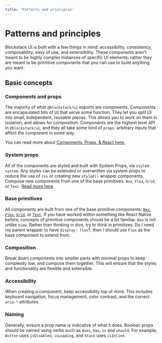 ```yaml
---
title: 'Patterns and principles'
---
```


# Patterns and principles

Blockstack UI is built with a few things in mind: accessibility, consistency, composability,
easy of use, and extensibility. These components aren't meant to be highly complex instances
of specific UI elements; rather they are meant to be primitive components that you can use to
build anything you want.

## Basic concepts

### Components and props

The majority of what `@blockstack/ui` exports are components. Components are encapsulated bits
of UI that serve some function. They let you split UI into small, independent, reusable pieces.
This allows you to work on them in isolation, and allows for composition. Components are the
highest level API in `@blockstack/ui`, and they all take some kind of `props`: arbitrary inputs
that affect the component in some way.

You can read more about [Components, Props, & React here.](https://reactjs.org/docs/components-and-props.html)

### System props

All of the components are styled and built with System Props, via `styled-system`. Any styles
can be extended or overwritten via system props to reduce the use of `css` or creating new
`styled()` wrapper components. Compose new components from one of the base primitives: `Box`,
`Flex`, `Grid`, or `Text`. [Read more here](/system-props).

### Base primitives

All components are built from one of the base primitive components: [`Box`](/components/box),
[`Flex`](/components/flex), [`Grid`](/components/grid), or [`Text`](/components/text). If you
have worked within something like React Native before, concepts of primitive components should
be a bit familiar. `Box` is not unlike `View`. Rather than thinking in divs, try to think in primitives.
Do I need my parent wrapper to have `display: flex`?, then I should use `Flex` as the base component to extend from.

### Composition

Break down components into smaller parts with minimal props to keep complexity low, and compose them together.
This will ensure that the styles and functionality are flexible and extensible.

### Accessibility

When creating a component, keep accessibility top of mind. This includes keyboard navigation, focus management,
color contrast, and the correct `aria-*` attributes.

### Naming

Generally, ensure a prop name is indicative of what it does. Boolean props should be named using verbs such
as `does`, `has`, `is` and `should`. For example, `Button` uses `isDisabled`, `isLoading`, and `Stack` uses `isInline`.
